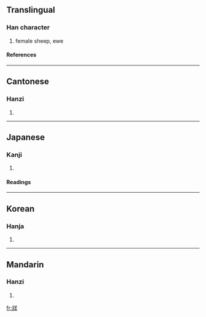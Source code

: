==Translingual==
===Han character===
{{Han char|rn=90|rad=爿|as=06|sn=10|four=2825<sub>1</sub>|canj=女一廿手 (VMTQ)}}
# female sheep, ewe
====References====
{{Han ref|kx=0692.020|dkj=19774|dj=1104.210|hdz=42375.030|uh=7242|ud=29250|bh=D27D|bd=53885}}

----
==Cantonese==
===Hanzi===
{{yue-hanzi|jyut=|y=jong1}}
# {{defn|Cantonese}}

----
==Japanese==
===Kanji===
{{ja-kanji|grade=|rs=爿06}}
# {{defn|Japanese}} 
====Readings====
{{ja-readings|on=[[そう]] (sō), [[ぞう]] (zō)|kun=[[めひつじ]] (mehitsuji)}}

----
==Korean==
===Hanja===
{{ko-hanja|hangeul=장|eumhun=|rv=jang|mr=chang|y=cang}}
# {{defn|Korean}}

----
==Mandarin==
===Hanzi===
{{cmn-hanzi|pin=[[zāng]] (zang1)|wg=tsang<sup>1</sup>}}
# {{defn|Mandarin}}

[[fr:牂]]